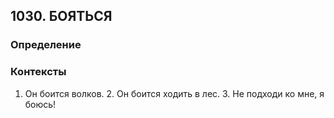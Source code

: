 ## 1030. БОЯТЬСЯ
### Определение


### Контексты
1. Он боится волков. 2. Он боится ходить в лес. 3. Не подходи ко мне, я боюсь!


